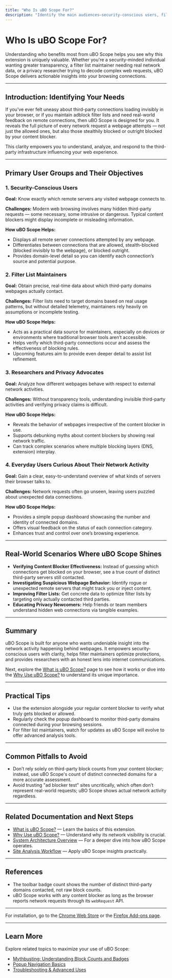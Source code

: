 ```yaml
---
title: "Who Is uBO Scope For?"
description: "Identify the main audiences—security-conscious users, filter list maintainers, researchers, or anyone needing transparency over network requests—and see how uBO Scope solves practical problems for each. Get an overview of the real-world scenarios the extension is built for."
---
```


# Who Is uBO Scope For?

Understanding who benefits most from uBO Scope helps you see why this extension is uniquely valuable. Whether you're a security-minded individual wanting greater transparency, a filter list maintainer needing real network data, or a privacy researcher trying to decode complex web requests, uBO Scope delivers actionable insights into your browsing connections.

---

## Introduction: Identifying Your Needs

If you've ever felt uneasy about third-party connections loading invisibly in your browser, or if you maintain adblock filter lists and need real-world feedback on remote connections, then uBO Scope is designed for you. It reveals the full picture of every network request a webpage attempts — not just the allowed ones, but also those stealthily blocked or outright blocked by your content blocker.

This clarity empowers you to understand, analyze, and respond to the third-party infrastructure influencing your web experience.

---

## Primary User Groups and Their Objectives

### 1. Security-Conscious Users

**Goal:** Know exactly which remote servers any visited webpage connects to.

**Challenges:** Modern web browsing involves many hidden third-party requests — some necessary, some intrusive or dangerous. Typical content blockers might display incomplete or misleading information.

**How uBO Scope Helps:**
- Displays all remote server connections attempted by any webpage.
- Differentiates between connections that are allowed, stealth-blocked (blocked invisibly to the webpage), or blocked outright.
- Provides domain-level detail so you can identify each connection’s source and potential purpose.


### 2. Filter List Maintainers

**Goal:** Obtain precise, real-time data about which third-party domains webpages actually contact.

**Challenges:** Filter lists need to target domains based on real usage patterns, but without detailed telemetry, maintainers rely heavily on assumptions or incomplete testing.

**How uBO Scope Helps:**
- Acts as a practical data source for maintainers, especially on devices or environments where traditional browser tools aren’t accessible.
- Helps verify which third-party connections occur and assess the effectiveness of blocking rules.
- Upcoming features aim to provide even deeper detail to assist list refinement.


### 3. Researchers and Privacy Advocates

**Goal:** Analyze how different webpages behave with respect to external network activities.

**Challenges:** Without transparency tools, understanding invisible third-party activities and verifying privacy claims is difficult.

**How uBO Scope Helps:**
- Reveals the behavior of webpages irrespective of the content blocker in use.
- Supports debunking myths about content blockers by showing real network traffic.
- Can track complex scenarios where multiple blocking layers (DNS, extension) interplay.


### 4. Everyday Users Curious About Their Network Activity

**Goal:** Gain a clear, easy-to-understand overview of what kinds of servers their browser talks to.

**Challenges:** Network requests often go unseen, leaving users puzzled about unexpected data connections.

**How uBO Scope Helps:**
- Provides a simple popup dashboard showcasing the number and identity of connected domains.
- Offers visual feedback on the status of each connection category.
- Enhances trust and control over one’s browsing experience.

---

## Real-World Scenarios Where uBO Scope Shines

- **Verifying Content Blocker Effectiveness:** Instead of guessing which connections get blocked on your browser, see a true count of distinct third-party servers still contacted.
- **Investigating Suspicious Webpage Behavior:** Identify rogue or unexpected remote servers that might track you or inject content.
- **Improving Filter Lists:** Get concrete data to optimize filter lists by targeting only actually contacted third parties.
- **Educating Privacy Newcomers:** Help friends or team members understand hidden web connections via tangible examples.

---

## Summary

uBO Scope is built for anyone who wants undeniable insight into the network activity happening behind webpages. It empowers security-conscious users with clarity, helps filter maintainers optimize protections, and provides researchers with an honest lens into internet communications.

Next, explore the [What is uBO Scope?](./product-overview) page to see how it works or dive into the [Why Use uBO Scope?](./value-proposition) to understand its unique importance.

---

## Practical Tips

- Use the extension alongside your regular content blocker to verify what truly gets blocked or allowed.
- Regularly check the popup dashboard to monitor third-party domains connected during your browsing sessions.
- For filter list maintainers, watch for updates as uBO Scope will evolve to offer advanced analysis tools.

---

## Common Pitfalls to Avoid

- Don’t rely solely on third-party block counts from your content blocker; instead, use uBO Scope's count of distinct connected domains for a more accurate assessment.
- Avoid trusting "ad blocker test" sites uncritically, which often don’t represent real-world requests; uBO Scope shows actual network activity regardless.

---

## Related Documentation and Next Steps

- [What is uBO Scope?](./product-overview) — Learn the basics of this extension.
- [Why Use uBO Scope?](./value-proposition) — Understand why its network visibility is crucial.
- [System Architecture Overview](../architecture-concepts/system-architecture) — For a deeper dive into how uBO Scope operates.
- [Site Analysis Workflow](../../guides/analyzing-network-activity/workflow-site-analysis) — Apply uBO Scope insights practically.


---

## References

- The toolbar badge count shows the number of distinct third-party domains contacted, not raw block counts.
- uBO Scope works with any content blocker as long as the browser reports network requests through its `webRequest` API.


---

For installation, go to the [Chrome Web Store](https://chromewebstore.google.com/detail/ubo-scope/bbdpgcaljkaaigfcomhidmneffjjjfgp) or the [Firefox Add-ons page](https://addons.mozilla.org/firefox/addon/ubo-scope/).

---

## Learn More

Explore related topics to maximize your use of uBO Scope:
- [Mythbusting: Understanding Block Counts and Badges](../../guides/best-practices-expert-tips/mythbusting-block-counts)
- [Popup Navigation Basics](../../guides/getting-started/popup-navigation-basics)
- [Troubleshooting & Advanced Uses](../../guides/best-practices-expert-tips/troubleshooting-advanced-uses)